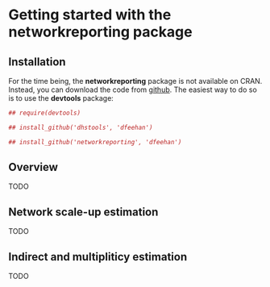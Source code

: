 Getting started with the **networkreporting** package
====================================================
<!--
%\VignetteEngine{knitr}
%\VignetteIndexEntry{getting started}
-->

Installation
------------
For the time being, the **networkreporting** package is not available on CRAN.
Instead, you can download the code from
[github](http://www.github.com/dfeehan). The easiest way to do so is to use the
**devtools** package:

```r
## require(devtools)

## install_github('dhstools', 'dfeehan')

## install_github('networkreporting', 'dfeehan')
```

Overview
--------

TODO

Network scale-up estimation
----------------------------

TODO

Indirect and multipliticy estimation
------------------------------------

TODO

